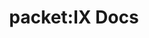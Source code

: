 ---
title: packet:IX Docs
description: packet:IX를 이용하기 위해 필요한 정보들을 모았습니다.
hero:
  tagline: packet:IX에 나의 네트워크를 연동해 볼까요?
  actions:
    - text: 네트워크 등록하기
      link: /guides/registering-your-network
      icon: right-arrow
---